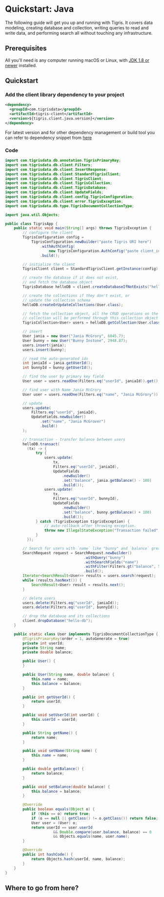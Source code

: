 
# Quickstart: Java

The following guide will get you up and running with Tigris. It covers data
modeling, creating database and collection, writing queries to read and write
data, and performing search all without touching any infrastructure.

## Prerequisites

All you'll need is any computer running macOS or Linux, with
[JDK 1.8 or newer](https://adoptopenjdk.net/) installed.

<TigrisCloud />

## Quickstart

### Add the client library dependency to your project

```xml
<dependency>
  <groupId>com.tigrisdata</groupId>
  <artifactId>tigris-client</artifactId>
  <version>${tigris.client.java.version}</version>
</dependency>
```

For latest version and for other dependency management or build tool you can
refer to dependency snippet from
[here](https://mvnrepository.com/artifact/com.tigrisdata/tigris-client)

### Code

```java title=TigrisApp.java
import com.tigrisdata.db.annotation.TigrisPrimaryKey;
import com.tigrisdata.db.client.Filters;
import com.tigrisdata.db.client.InsertResponse;
import com.tigrisdata.db.client.StandardTigrisClient;
import com.tigrisdata.db.client.TigrisClient;
import com.tigrisdata.db.client.TigrisCollection;
import com.tigrisdata.db.client.TigrisDatabase;
import com.tigrisdata.db.client.UpdateFields;
import com.tigrisdata.db.client.config.TigrisConfiguration;
import com.tigrisdata.db.client.error.TigrisException;
import com.tigrisdata.db.type.TigrisDocumentCollectionType;

import java.util.Objects;

public class TigrisApp {
    public static void main(String[] args) throws TigrisException {
        // configure the client
        TigrisConfiguration config =
            TigrisConfiguration.newBuilder("paste Tigris URI here")
                .withAuthConfig(
                    new TigrisConfiguration.AuthConfig("paste client_id here", "paste client_secret here"))
                .build();

        // initialize the client
        TigrisClient client = StandardTigrisClient.getInstance(config);

        // create the database if it does not exist,
        // and fetch the database object
        TigrisDatabase helloDB = client.createDatabaseIfNotExists("hello-db");

        // create the collections if they don't exist, or
        // update the collection schema
        helloDB.createOrUpdateCollections(User.class);

        // fetch the collection object, all the CRUD operations on the
        // collection will be performed through this collection object
        TigrisCollection<User> users = helloDB.getCollection(User.class);

        // insert
        User jania = new User("Jania McGrory", 6045.7);
        User bunny = new User("Bunny Instone", 2948.87);
        users.insert(jania);
        users.insert(bunny);

        // read the auto-generated ids
        int janiaId = jania.getUserId();
        int bunnyId = bunny.getUserId();

        // find the user by primary key field
        User user = users.readOne(Filters.eq("userId", janiaId)).get();

        // find user with Name Jania McGrory
        User user = users.readOne(Filters.eq("name", "Jania McGrory")).get();

        // update
        users.update(
            Filters.eq("userId", janiaId),
            UpdateFields.newBuilder()
                .set("name", "Jania McGrover")
                .build()
        );

        // transaction - transfer balance between users
        helloDB.transact(
          (tx) -> {
              try {
                  users.update(
                      tx,
                      Filters.eq("userId", janiaId),
                      UpdateFields
                          .newBuilder()
                          .set("balance", jania.getBalance() - 100)
                          .build());
                  users.update(
                      tx,
                      Filters.eq("userId", bunnyId),
                      UpdateFields
                          .newBuilder()
                          .set("balance", bunny.getBalance() + 100)
                          .build());
              } catch (TigrisException tigrisException) {
                  // auto-rollback after throwing exception.
                  throw new IllegalStateException("Transaction failed", tigrisException);
              }
          });

        // Search for users with `name` like "bunny" and `balance` greater than 500
        SearchRequest request = SearchRequest.newBuilder()
                                    .withQuery("bunny")
                                    .withSearchFields("name")
                                    .withFilter(Filters.gt("balance", 500))
                                    .build();
        Iterator<SearchResult<User>> results = users.search(request);
        while (results.hasNext()) {
            SearchResult<User> result = results.next();
        }

        // delete users
        users.delete(Filters.eq("userId", janiaId));
        users.delete(Filters.eq("userId", bunnyId));

        // drop the database and its collections
        client.dropDatabase("hello-db");
    }

    public static class User implements TigrisDocumentCollectionType {
        @TigrisPrimaryKey(order = 1, autoGenerate = true)
        private int userId;
        private String name;
        private double balance;

        public User() {
        }

        public User(String name, double balance) {
            this.name = name;
            this.balance = balance;
        }

        public int getUserId() {
            return userId;
        }

        public void setUserId(int userId) {
            this.userId = userId;
        }

        public String getName() {
            return name;
        }

        public void setName(String name) {
            this.name = name;
        }

        public double getBalance() {
            return balance;
        }

        public void setBalance(double balance) {
            this.balance = balance;
        }

        @Override
        public boolean equals(Object o) {
            if (this == o) return true;
            if (o == null || getClass() != o.getClass()) return false;
            User user = (User) o;
            return userId == user.userId
                      && Double.compare(user.balance, balance) == 0
                      && Objects.equals(name, user.name);
        }

        @Override
        public int hashCode() {
            return Objects.hash(userId, name, balance);
        }
    }
}
```

## Where to go from here?

<QuickstartFooter />
